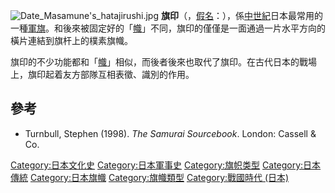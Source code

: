 [[File:Date_Masamune's_hatajirushi.jpg|thumb]]
'''旗印'''（{{lang-ja|旗印}}，[[日語假名|假名]]：{{lang|ja|はたじるし}}），係[[中世紀|中世紀]]日本最常用的一種[[軍旗|軍旗]]。和後來被固定好的「[[幟_(日本)|幟]]」不同，旗印的僅僅是一面通過一片水平方向的橫片連結到旗杆上的樸素旗幟。

旗印的不少功能都和「[[幟_(日本)|幟]]」相似，而後者後來也取代了旗印。在古代日本的戰場上，旗印起着友方部隊互相表徵、識別的作用。

==參考==
*Turnbull, Stephen (1998). ''The Samurai Sourcebook''. London: Cassell & Co.

[[Category:日本文化史|Category:日本文化史]]
[[Category:日本軍事史|Category:日本軍事史]]
[[Category:旗帜类型|Category:旗帜类型]]
[[Category:日本傳統|Category:日本傳統]]
[[Category:日本旗幟|Category:日本旗幟]]
[[Category:旗幟類型|Category:旗幟類型]]
[[Category:戰國時代_(日本)|Category:戰國時代 (日本)]]